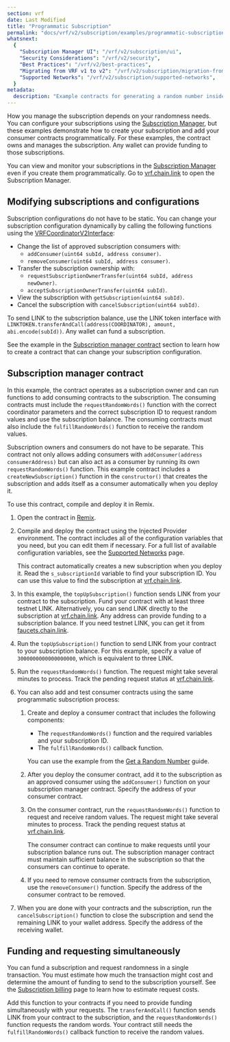 ```yaml
---
section: vrf
date: Last Modified
title: "Programmatic Subscription"
permalink: "docs/vrf/v2/subscription/examples/programmatic-subscription"
whatsnext:
  {
    "Subscription Manager UI": "/vrf/v2/subscription/ui",
    "Security Considerations": "/vrf/v2/security",
    "Best Practices": "/vrf/v2/best-practices",
    "Migrating from VRF v1 to v2": "/vrf/v2/subscription/migration-from-v1",
    "Supported Networks": "/vrf/v2/subscription/supported-networks",
  }
metadata:
  description: "Example contracts for generating a random number inside a smart contract using Chainlink VRF v2."
---
```



<VrfCommon callout="subscription" />

How you manage the subscription depends on your randomness needs. You can configure your subscriptions using the [Subscription Manager](/vrf/v2/subscription/ui), but these examples demonstrate how to create your subscription and add your consumer contracts programmatically. For these examples, the contract owns and manages the subscription. Any wallet can provide funding to those subscriptions.

You can view and monitor your subscriptions in the [Subscription Manager](/vrf/v2/subscription/ui) even if you create them programmatically. Go to [vrf.chain.link](https://vrf.chain.link) to open the Subscription Manager.

## Modifying subscriptions and configurations

Subscription configurations do not have to be static. You can change your subscription configuration dynamically by calling the following functions using the [VRFCoordinatorV2Interface](https://github.com/smartcontractkit/chainlink/blob/develop/contracts/src/v0.8/interfaces/VRFCoordinatorV2Interface.sol):

- Change the list of approved subscription consumers with:
  - `addConsumer(uint64 subId, address consumer)`.
  - `removeConsumer(uint64 subId, address consumer)`.
- Transfer the subscription ownership with:
  - `requestSubscriptionOwnerTransfer(uint64 subId, address newOwner)`.
  - `acceptSubscriptionOwnerTransfer(uint64 subId)`.
- View the subscription with `getSubscription(uint64 subId)`.
- Cancel the subscription with `cancelSubscription(uint64 subId)`.

To send LINK to the subscription balance, use the LINK token interface with `LINKTOKEN.transferAndCall(address(COORDINATOR), amount, abi.encode(subId))`. Any wallet can fund a subscription.

See the example in the [Subscription manager contract](#subscription-manager-contract) section to learn how to create a contract that can change your subscription configuration.

## Subscription manager contract

In this example, the contract operates as a subscription owner and can run functions to add consuming contracts to the subscription. The consuming contracts must include the `requestRandomWords()` function with the correct coordinator parameters and the correct subscription ID to request random values and use the subscription balance. The consuming contracts must also include the `fulfillRandomWords()` function to receive the random values.

Subscription owners and consumers do not have to be separate. This contract not only allows adding consumers with `addConsumer(address consumerAddress)` but can also act as a consumer by running its own `requestRandomWords()` function. This example contract includes a `createNewSubscription()` function in the `constructor()` that creates the subscription and adds itself as a consumer automatically when you deploy it.

<CodeSample src="samples/VRF/VRFv2SubscriptionManager.sol" />

To use this contract, compile and deploy it in Remix.

1. Open the contract in [Remix](https://remix.ethereum.org/#url=https://docs.chain.link/samples/VRF/VRFv2SubscriptionManager.sol).

1. Compile and deploy the contract using the Injected Provider environment. The contract includes all of the configuration variables that you need, but you can edit them if necessary. For a full list of available configuration variables, see the [Supported Networks](/vrf/v2/subscription/supported-networks) page.

   This contract automatically creates a new subscription when you deploy it. Read the `s_subscriptionId` variable to find your subscription ID. You can use this value to find the subscription at [vrf.chain.link](https://vrf.chain.link).

1. In this example, the `topUpSubscription()` function sends LINK from your contract to the subscription. Fund your contract with at least three testnet LINK. Alternatively, you can send LINK directly to the subscription at [vrf.chain.link](https://vrf.chain.link). Any address can provide funding to a subscription balance. If you need testnet LINK, you can get it from [faucets.chain.link](https://faucets.chain.link/sepolia/).

1. Run the `topUpSubscription()` function to send LINK from your contract to your subscription balance. For this example, specify a value of `3000000000000000000`, which is equivalent to three LINK.

1. Run the `requestRandomWords()` function. The request might take several minutes to process. Track the pending request status at [vrf.chain.link](https://vrf.chain.link).

1. You can also add and test consumer contracts using the same programmatic subscription process:

   1. Create and deploy a consumer contract that includes the following components:

      - The `requestRandomWords()` function and the required variables and your subscription ID.
      - The `fulfillRandomWords()` callback function.

      You can use the example from the [Get a Random Number](/vrf/v2/subscription/examples/get-a-random-number/#analyzing-the-contract) guide.

   1. After you deploy the consumer contract, add it to the subscription as an approved consumer using the `addConsumer()` function on your subscription manager contract. Specify the address of your consumer contract.

   1. On the consumer contract, run the `requestRandomWords()` function to request and receive random values. The request might take several minutes to process. Track the pending request status at [vrf.chain.link](https://vrf.chain.link).

      The consumer contract can continue to make requests until your subscription balance runs out. The subscription manager contract must maintain sufficient balance in the subscription so that the consumers can continue to operate.

   1. If you need to remove consumer contracts from the subscription, use the `removeConsumer()` function. Specify the address of the consumer contract to be removed.

1. When you are done with your contracts and the subscription, run the `cancelSubscription()` function to close the subscription and send the remaining LINK to your wallet address. Specify the address of the receiving wallet.

## Funding and requesting simultaneously

You can fund a subscription and request randomness in a single transaction. You must estimate how much the transaction might cost and determine the amount of funding to send to the subscription yourself. See the [Subscription billing](/vrf/v2/subscription/#subscription-limits) page to learn how to estimate request costs.

<CodeSample src="snippets/VRF/VRFv2FundAndRequestFunction.sol" />

Add this function to your contracts if you need to provide funding simultaneously with your requests. The `transferAndCall()` function sends LINK from your contract to the subscription, and the `requestRandomWords()` function requests the random words. Your contract still needs the `fulfillRandomWords()` callback function to receive the random values.
